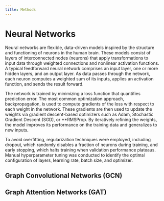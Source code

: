```yaml
---
title: Methods
---
```




# Neural Networks

Neural networks are flexible, data-driven models inspired by the structure and functioning of neurons in the human brain. These models consist of layers of interconnected nodes (neurons) that apply transformations to input data through weighted connections and nonlinear activation functions. A typical feedforward neural network comprises an input layer, one or more hidden layers, and an output layer. As data passes through the network, each neuron computes a weighted sum of its inputs, applies an activation function, and sends the result forward.

The network is trained by minimizing a loss function that quantifies prediction error. The most common optimization approach, backpropagation, is used to compute gradients of the loss with respect to each weight in the network. These gradients are then used to update the weights via gradient descent-based optimizers such as Adam, Stochastic Gradient Descent (SGD), or **RMSProp. By iteratively refining the weights, the model improves its performance on the training data and generalizes to new inputs.

To avoid overfitting, regularization techniques were employed, including dropout, which randomly disables a fraction of neurons during training, and early stopping, which halts training when validation performance plateaus. Manual hyperparameter tuning was conducted to identify the optimal configuration of layers, learning rate, batch size, and optimizer.

## Graph Convolutional Networks (GCN)



## Graph Attention Networks (GAT)


